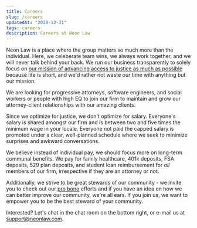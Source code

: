 ```yaml
---
title: Careers
slug: /careers
updatedAt: "2020-12-31"
tags: careers
description: Careers at Neon Law
---
```


Neon Law is a place where the group matters so much more than the individual.
Here, we celeberate team wins, we always work together, and we will never
talk behind your back. We run our business transparently to solely focus on
[our mission of advancing access to justice as much as possible](/values)
because life is short, and we'd rather not waste our time with anything but
our mission.

We are looking for progressive attorneys, software engineers, and social
workers or people with high EQ to join our firm to maintain and grow
our attorney-client relationships with our amazing clients.

Since we optimize for justice, we don't optimize for salary. Everyone's
salary is shared amongst our firm and is between two and five times the
minimum wage in your locale. Everyone not paid the capped salary is promoted
under a clear, well-planned schedule where we seek to minimize surprises and
awkward conversations.

We believe instead of individual pay, we should focus more on long-term
communal benefits. We pay for family healthcare, 401k deposits, FSA deposits,
529 plan deposits, and student loan reimbursement for *all* members of our
firm, irrespective if they are an attorney or not.

Additionally, we strive to be great stewards of our community - we invite you to
check out our [pro bono](/pro-bono) efforts and if you have an idea on how we
can better improve our community, we're all ears. If you join us, we want to
empower you to be the best steward of your community.

Interested? Let's chat in the chat room on the bottom right, or e-mail us at
support@neonlaw.com.
